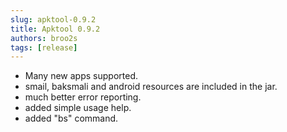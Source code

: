 ```yaml
---
slug: apktool-0.9.2
title: Apktool 0.9.2
authors: broo2s
tags: [release]
---
```


- Many new apps supported.
- smail, baksmali and android resources are included in the jar.
- much better error reporting.
- added simple usage help.
- added "bs" command.
